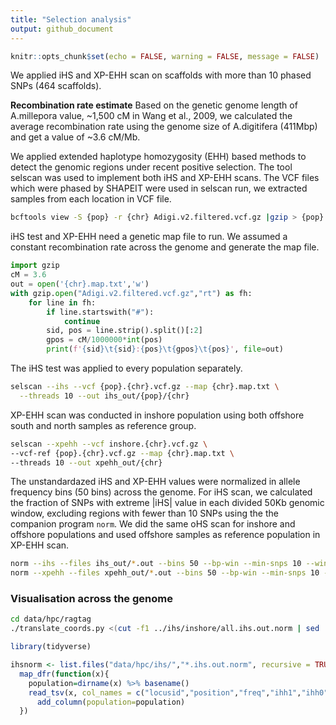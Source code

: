 ```yaml
---
title: "Selection analysis"
output: github_document
---
```


```r
knitr::opts_chunk$set(echo = FALSE, warning = FALSE, message = FALSE)
```

We applied iHS and XP-EHH scan on scaffolds with more than 10 phased SNPs (464 scaffolds).

**Recombination rate estimate**
Based on the genetic genome length of A.millepora value, ~1,500 cM in Wang et al., 2009, we calculated the average recombination rate using the genome size of A.digitifera (411Mbp) and get a value of ~3.6 cM/Mb.

We applied extended haplotype homozygosity (EHH) based methods to detect the genomic regions under recent positive selection. The tool selscan was used to implement both iHS and XP-EHH scans. The VCF files which were phased by SHAPEIT were used in selscan run, we extracted samples from each location in VCF file.

```bash
bcftools view -S {pop} -r {chr} Adigi.v2.filtered.vcf.gz |gzip > {pop}.{chr}.vcf.gz
```

iHS test and XP-EHH need a genetic map file to run. We assumed a constant recombination rate across the genome and generate the map file.

```python
import gzip
cM = 3.6
out = open('{chr}.map.txt','w')
with gzip.open("Adigi.v2.filtered.vcf.gz","rt") as fh:
    for line in fh:
        if line.startswith("#"):
            continue
        sid, pos = line.strip().split()[:2]
        gpos = cM/1000000*int(pos)
        print(f'{sid}\t{sid}:{pos}\t{gpos}\t{pos}', file=out)
```

The iHS test was applied to every population separately.

```bash
selscan --ihs --vcf {pop}.{chr}.vcf.gz --map {chr}.map.txt \
  --threads 10 --out ihs_out/{pop}/{chr}
```

XP-EHH scan was conducted in inshore population using both offshore south and north samples as reference group.
```bash
selscan --xpehh --vcf inshore.{chr}.vcf.gz \
--vcf-ref {pop}.{chr}.vcf.gz --map {chr}.map.txt \
--threads 10 --out xpehh_out/{chr}
```

The unstandardazed iHS and XP-EHH values were normalized in allele frequency bins (50 bins) across the genome. For iHS scan, we calculated the fraction of SNPs with extreme |iHS| value in each divided 50Kb genomic window, excluding regions with fewer than 10 SNPs using the the companion program `norm`. We did the same oHS scan for inshore and offshore 
populations and used offshore samples as reference population in XP-EHH scan.

```bash
norm --ihs --files ihs_out/*.out --bins 50 --bp-win --min-snps 10 --winsize 50000
norm --xpehh --files xpehh_out/*.out --bins 50 --bp-win --min-snps 10 --winsize 50000
```

### Visualisation across the genome



```bash
cd data/hpc/ragtag
./translate_coords.py <(cut -f1 ../ihs/inshore/all.ihs.out.norm | sed 's/:/\t/') ragtag_output/ragtag.scaffolds.agp --keep > ../ihs/inshore/all.ihs.scaf.coords.txt
```

```r
library(tidyverse)

ihsnorm <- list.files("data/hpc/ihs/","*.ihs.out.norm", recursive = TRUE, full.names = TRUE) %>%
  map_dfr(function(x){
    population=dirname(x) %>% basename()
    read_tsv(x, col_names = c("locusid","position","freq","ihh1","ihh0","unstandardised_ihs")) %>%
      add_column(population=population)
  })

```



